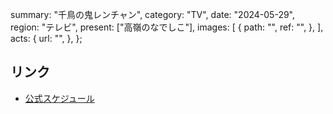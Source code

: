   summary: "千鳥の鬼レンチャン",
  category: "TV",
  date: "2024-05-29",
  region: "テレビ",
  present: ["高嶺のなでしこ"],
  images: [
    {
      path: "",
      ref: "",
    },
  ],
  acts: {
    url: "",
  },
};

## リンク

- [公式スケジュール](https://takanenonadeshiko.jp/?p=2088)
